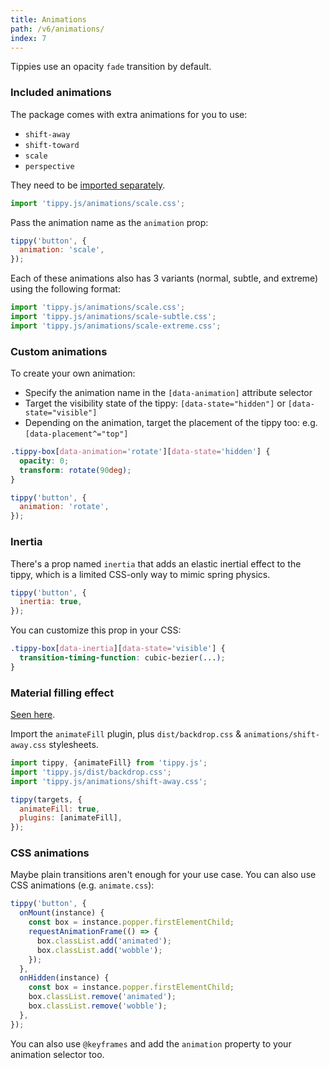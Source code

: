 ---
title: Animations
path: /v6/animations/
index: 7
---


Tippies use an opacity `fade` transition by default.

### Included animations

The package comes with extra animations for you to use:

- `shift-away`
- `shift-toward`
- `scale`
- `perspective`

They need to be
[imported separately](../getting-started/#optional-extra-imports).

```js
import 'tippy.js/animations/scale.css';
```

Pass the animation name as the `animation` prop:

```js
tippy('button', {
  animation: 'scale',
});
```

Each of these animations also has 3 variants (normal, subtle, and extreme) using
the following format:

```js
import 'tippy.js/animations/scale.css';
import 'tippy.js/animations/scale-subtle.css';
import 'tippy.js/animations/scale-extreme.css';
```

### Custom animations

To create your own animation:

- Specify the animation name in the `[data-animation]` attribute selector
- Target the visibility state of the tippy: `[data-state="hidden"]` or
  `[data-state="visible"]`
- Depending on the animation, target the placement of the tippy too: e.g.
  `[data-placement^="top"]`

```css
.tippy-box[data-animation='rotate'][data-state='hidden'] {
  opacity: 0;
  transform: rotate(90deg);
}
```

```js
tippy('button', {
  animation: 'rotate',
});
```

### Inertia

There's a prop named `inertia` that adds an elastic inertial effect to the
tippy, which is a limited CSS-only way to mimic spring physics.

```js
tippy('button', {
  inertia: true,
});
```

You can customize this prop in your CSS:

```css
.tippy-box[data-inertia][data-state='visible'] {
  transition-timing-function: cubic-bezier(...);
}
```

### Material filling effect

[Seen here](../../#material-filling-effect).

Import the `animateFill` plugin, plus `dist/backdrop.css` &
`animations/shift-away.css` stylesheets.

```js
import tippy, {animateFill} from 'tippy.js';
import 'tippy.js/dist/backdrop.css';
import 'tippy.js/animations/shift-away.css';

tippy(targets, {
  animateFill: true,
  plugins: [animateFill],
});
```

### CSS animations

Maybe plain transitions aren't enough for your use case. You can also use CSS
animations (e.g. `animate.css`):

```js
tippy('button', {
  onMount(instance) {
    const box = instance.popper.firstElementChild;
    requestAnimationFrame(() => {
      box.classList.add('animated');
      box.classList.add('wobble');
    });
  },
  onHidden(instance) {
    const box = instance.popper.firstElementChild;
    box.classList.remove('animated');
    box.classList.remove('wobble');
  },
});
```

You can also use `@keyframes` and add the `animation` property to your animation
selector too.

<!--
### Dimensions transition

While a tippy is showing, the content inside of it may change. How do you
smoothly transition its dimensions? By default, it instantly changes size when
the content is updated. It turns out this is quite complex to do, but possible.

#### Partially dynamic

View the [CodePen demo](https://codepen.io/atomiks/pen/LgjMbW).

#### Fully dynamic

<Demo>
  <span>
    <ImageTransition />
  </span>
  <TextTransition />
</Demo>

Code for fully dynamic transitions is still being developed and it is highly
experimental at this stage. The documentation will be updated once it's ready.
-->
